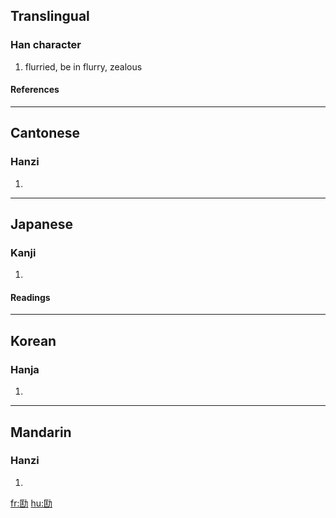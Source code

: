 ==Translingual==
===Han character===
{{Han char|rad=力|as=06|sn=8|four=7472<sub>7</sub>|canj=尸土大尸 (SGKS)}}
# flurried, be in flurry, zealous
====References====
{{Han ref|kx=0147.140|dkj=02336|dj=0331.220|hdz=10369.090|uh=52BB|ud=21179|bh=A8F1|bd=43249}}
----
==Cantonese==
===Hanzi===
{{yue-hanzi|jyut=|y=hong1}}
# {{defn|Cantonese}}
----
==Japanese==
===Kanji===
{{ja-kanji|grade=|rs=力06}}
# {{defn|Japanese}} 
====Readings====
{{ja-readings|on=[[きょう]] (kyō), [[こう]] (kō)|kun=[[あわてる]] (awateru)}}
----
==Korean==
===Hanja===
{{ko-hanja|hangeul=광|rv=gwang|mr=kwang}}
# {{defn|Korean}}
----
==Mandarin==
===Hanzi===
{{cmn-hanzi|pin=[[kuāng]] (kuang1)|wg=k'uang<sup>1</sup>}}
# {{defn|Mandarin}}

[[fr:劻]]
[[hu:劻]]